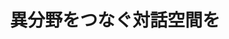 ﻿---
title: "異分野をつなぐ対話空間を"
category: "環境・社会理工学院"
vol: "92"
interviewee: "野原 佳代子"
url: ""
tags: []
pdf: "92-2-nohara.pdf"
career: ""
preface: "それぞれの専門分野の垣根を超えた交わりがイノベーションに必要になってくる時代。分野の壁を越え、 どうやったら相手の言っていることを理解し、自分の言いたいことを相手に分かるように伝えるか。人の コミュニケーションから見えてくる世界とは何なのだろうか"
---
